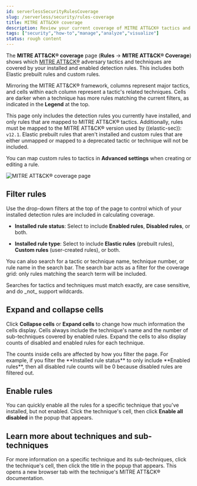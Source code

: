 ```yaml
---
id: serverlessSecurityRulesCoverage
slug: /serverless/security/rules-coverage
title: MITRE ATT&CK® coverage
description: Review your current coverage of MITRE ATT&CK® tactics and techniques, based on installed rules.
tags: ["security","how-to","manage","analyze","visualize"]
status: rough content
---
```



<RoughContent />

<div id="rules-coverage"></div>

The **MITRE ATT&CK® coverage** page (**Rules** -> **MITRE ATT&CK® Coverage**) shows which [MITRE ATT&CK®](https://attack.mitre.org) adversary tactics and techniques are covered by your installed and enabled detection rules. This includes both Elastic prebuilt rules and custom rules.

Mirroring the MITRE ATT&CK® framework, columns represent major tactics, and cells within each column represent a tactic's related techniques. Cells are darker when a technique has more rules matching the current filters, as indicated in the **Legend** at the top.

<DocCallOut title="Note">

This page only includes the detection rules you currently have installed, and only rules that are mapped to MITRE ATT&CK® tactics. Additionally, rules must be mapped to the MITRE ATT&CK® version used by ((elastic-sec)): `v12.1`. Elastic prebuilt rules that aren't installed and custom rules that are either unmapped or mapped to a deprecated tactic or technique will not be included.

You can map custom rules to tactics in **Advanced settings** when creating or editing a rule.

</DocCallOut>

![MITRE ATT&CK® coverage page](../images/rules-coverage/-detections-rules-coverage.png)

## Filter rules

Use the drop-down filters at the top of the page to control which of your installed detection rules are included in calculating coverage.

* **Installed rule status**: Select to include **Enabled rules**, **Disabled rules**, or both.

* **Installed rule type**: Select to include **Elastic rules** (prebuilt rules), **Custom rules** (user-created rules), or both.

You can also search for a tactic or technique name, technique number, or rule name in the search bar. The search bar acts as a filter for the coverage grid: only rules matching the search term will be included.

<DocCallOut title="Note">
Searches for tactics and techniques must match exactly, are case sensitive, and do _not_ support wildcards.
</DocCallOut>

## Expand and collapse cells

Click **Collapse cells** or **Expand cells** to change how much information the cells display. Cells always include the technique's name and the number of sub-techniques covered by enabled rules. Expand the cells to also display counts of disabled and enabled rules for each technique.

<DocCallOut title="Note">
The counts inside cells are affected by how you filter the page. For example, if you filter the **Installed rule status** to only include **Enabled rules**, then all disabled rule counts will be 0 because disabled rules are filtered out.
</DocCallOut>

## Enable rules

You can quickly enable all the rules for a specific technique that you've installed, but not enabled. Click the technique's cell, then click **Enable all disabled** in the popup that appears.

## Learn more about techniques and sub-techniques

For more information on a specific technique and its sub-techniques, click the technique's cell, then click the title in the popup that appears. This opens a new browser tab with the technique's MITRE ATT&CK® documentation.
